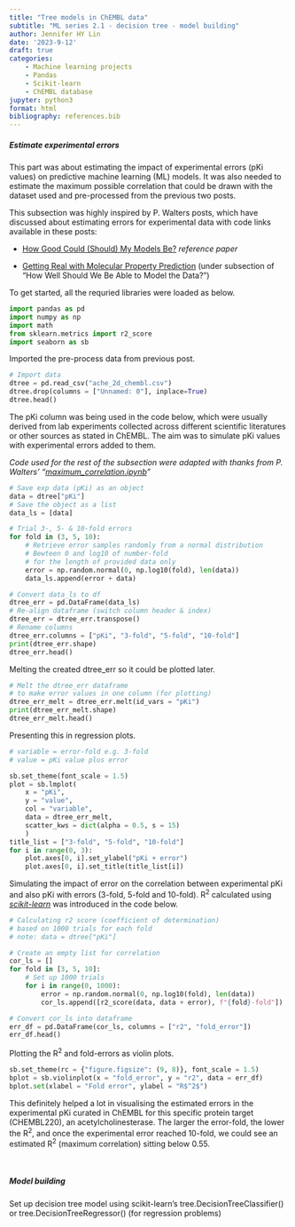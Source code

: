 ```yaml
---
title: "Tree models in ChEMBL data"
subtitle: "ML series 2.1 - decision tree - model building"
author: Jennifer HY Lin
date: '2023-9-12'
draft: true
categories: 
    - Machine learning projects
    - Pandas
    - Scikit-learn
    - ChEMBL database
jupyter: python3
format: html
bibliography: references.bib
---
```


##### **Estimate experimental errors**

This part was about estimating the impact of experimental errors (pKi values) on predictive machine learning (ML) models. It was also needed to estimate the maximum possible correlation that could be drawn with the dataset used and pre-processed from the previous two posts. 

This subsection was highly inspired by P. Walters posts, which have discussed about estimating errors for experimental data with code links available in these posts:

- [How Good Could (Should) My Models Be?](http://practicalcheminformatics.blogspot.com/2019/07/how-good-could-should-my-models-be.html) *reference paper*

- [Getting Real with Molecular Property Prediction](http://practicalcheminformatics.blogspot.com/2023/06/getting-real-with-molecular-property.html) (under subsection of "How Well Should We Be Able to Model the Data?")

To get started, all the requried libraries were loaded as below.

```python
import pandas as pd
import numpy as np
import math
from sklearn.metrics import r2_score
import seaborn as sb
```

Imported the pre-process data from previous post.

```python
# Import data
dtree = pd.read_csv("ache_2d_chembl.csv")
dtree.drop(columns = ["Unnamed: 0"], inplace=True)
dtree.head()
```

The pKi column was being used in the code below, which were usually derived from lab experiments collected across different scientific literatures or other sources as stated in ChEMBL. The aim was to simulate pKi values with experimental errors added to them.

*Code used for the rest of the subsection were adapted with thanks from P. Walters' "[maximum_correlation.ipynb](https://github.com/PatWalters/maximum_correlation/blob/master/maximum_correlation.ipynb)"*

```python
# Save exp data (pKi) as an object
data = dtree["pKi"]
# Save the object as a list
data_ls = [data]

# Trial 3-, 5- & 10-fold errors
for fold in (3, 5, 10):
    # Retrieve error samples randomly from a normal distribution
    # Bewteen 0 and log10 of number-fold 
    # for the length of provided data only
    error = np.random.normal(0, np.log10(fold), len(data))
    data_ls.append(error + data)

# Convert data_ls to df
dtree_err = pd.DataFrame(data_ls)
# Re-align dataframe (switch column header & index)
dtree_err = dtree_err.transpose()
# Rename columns
dtree_err.columns = ["pKi", "3-fold", "5-fold", "10-fold"]
print(dtree_err.shape)
dtree_err.head()
```

Melting the created dtree_err so it could be plotted later.

```python
# Melt the dtree_err dataframe 
# to make error values in one column (for plotting)
dtree_err_melt = dtree_err.melt(id_vars = "pKi")
print(dtree_err_melt.shape)
dtree_err_melt.head()
```

Presenting this in regression plots.

```python
# variable = error-fold e.g. 3-fold
# value = pKi value plus error

sb.set_theme(font_scale = 1.5)
plot = sb.lmplot(
    x = "pKi", 
    y = "value", 
    col = "variable", 
    data = dtree_err_melt, 
    scatter_kws = dict(alpha = 0.5, s = 15)
    )
title_list = ["3-fold", "5-fold", "10-fold"]
for i in range(0, 3):
    plot.axes[0, i].set_ylabel("pKi + error")
    plot.axes[0, i].set_title(title_list[i])
```

Simulating the impact of error on the correlation between experimental pKi and also pKi with errors (3-fold, 5-fold and 10-fold). R^2^ calculated using [*scikit-learn*](https://scikit-learn.org/stable/modules/model_evaluation.html#r2-score) was introduced in the code below.

```python
# Calculating r2 score (coefficient of determination) 
# based on 1000 trials for each fold
# note: data = dtree["pKi"]

# Create an empty list for correlation
cor_ls = []
for fold in [3, 5, 10]:
    # Set up 1000 trials
    for i in range(0, 1000):
        error = np.random.normal(0, np.log10(fold), len(data))
        cor_ls.append([r2_score(data, data + error), f"{fold}-fold"])

# Convert cor_ls into dataframe
err_df = pd.DataFrame(cor_ls, columns = ["r2", "fold_error"])
err_df.head()
```

Plotting the R^2^ and fold-errors as violin plots.

```python
sb.set_theme(rc = {"figure.figsize": (9, 8)}, font_scale = 1.5)
bplot = sb.violinplot(x = "fold_error", y = "r2", data = err_df)
bplot.set(xlabel = "Fold error", ylabel = "R$^2$")
```

This definitely helped a lot in visualising the estimated errors in the experimental pKi curated in ChEMBL for this specific protein target (CHEMBL220), an acetylcholinesterase. The larger the error-fold, the lower the R^2^, and once the experimental error reached 10-fold, we could see an estimated R^2^ (maximum correlation) sitting below 0.55.

<br>

##### **Model building**

Set up decision tree model using scikit-learn's tree.DecisionTreeClassifier() or tree.DecisionTreeRegressor() (for regression problems)